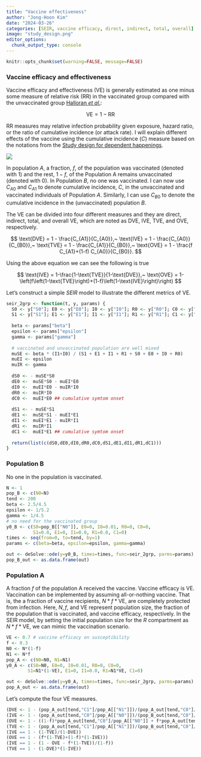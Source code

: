 ```yaml
---
title: "Vaccine effectiveness"
author: "Jong-Hoon Kim"
date: "2024-03-26"
categories: [SEIR, vaccine efficacy, direct, indirect, total, overall]
image: "study_design.png"
editor_options: 
  chunk_output_type: console
---
```


```r
knitr::opts_chunk$set(warning=FALSE, message=FALSE) 
```

### Vaccine efficacy and effectiveness

Vaccine efficacy and effectiveness (VE) is generally estimated as one minus some measure of relative risk (RR) in the vaccinated group compared with the unvaccinated group [Halloran *et al*.](https://pubmed.ncbi.nlm.nih.gov/10520474/):

$$
\text{VE} = 1 - \text{RR}
$$

RR measures may relative infection probability given exposure, hazard ratio, or the ratio of cumulative incidence (or attack rate). I will explain different effects of the vaccine using the cumulative incidence ($C$) measure based on the notations from the [Study design for dependent happenings](https://pubmed.ncbi.nlm.nih.gov/1742381/).

![](study_design.png)

In population $A$, a fraction, $f$, of the population was vaccinated (denoted with $1$) and the rest, $1-f$, of the Population A remains unvaccinated (denoted with $0$). In Population $B$, no one was vaccinated. I can now use $C_{A0}$ and $C_{A1}$ to denote cumulative incidence, $C$, in the unvaccinated and vaccinated individuals of Population $A$. Similarly, I can use $C_{B0}$ to denote the cumulative incidence in the (unvaccinated) population $B$.

The VE can be divided into four different measures and they are direct, indirect, total, and overall VE, which are noted as DVE, IVE, TVE, and OVE, respectively.

$$
\text{DVE} = 1 - \frac{C_{A1}}{C_{A0}},~
\text{IVE} = 1 - \frac{C_{A0}}{C_{B0}},~
\text{TVE} = 1 - \frac{C_{A1}}{C_{B0}},~
\text{OVE} = 1 - \frac{f C_{A1}+(1-f) C_{A0}}{C_{B0}}.
$$

Using the above equation we can see the following is true

$$
\text{IVE} = 1-\frac{1-\text{TVE}}{1-\text{DVE}},~ \text{OVE} = 1-\left(f\left(1-\text{TVE}\right)+(1-f)\left(1-\text{IVE}\right)\right)
$$

Let's construct a simple $SEIR$ model to illustrate the different metrics of VE.

```r
seir_2grp <- function(t, y, params) {
  S0 <- y["S0"]; E0 <- y["E0"]; I0 <- y["I0"]; R0 <- y["R0"]; C0 <- y["C0"]
  S1 <- y["S1"]; E1 <- y["E1"]; I1 <- y["I1"]; R1 <- y["R1"]; C1 <- y["C1"]
 
  beta <- params["beta"]
  epsilon <- params["epsilon"]
  gamma <- params["gamma"]
  
  # vaccinated and unvaccinated population are well mixed
  muSE <- beta * (I1+I0) / (S1 + E1 + I1 + R1 + S0 + E0 + I0 + R0)
  muEI <- epsilon
  muIR <- gamma
  
  dS0 <- - muSE*S0
  dE0 <-  muSE*S0 - muEI*E0
  dI0 <-  muEI*E0 - muIR*I0
  dR0 <-  muIR*I0
  dC0 <-  muEI*E0 ## cumulative symtom onset
  
  dS1 <- - muSE*S1
  dE1 <-  muSE*S1 - muEI*E1
  dI1 <-  muEI*E1 - muIR*I1
  dR1 <-  muIR*I1
  dC1 <-  muEI*E1 ## cumulative symtom onset
  
  return(list(c(dS0,dE0,dI0,dR0,dC0,dS1,dE1,dI1,dR1,dC1)))
}
```

### Population B

No one in the population is vaccinated.

```r
N <- 1
pop_B <- c(N0=N)
tend <- 200
beta <- 2.5/4.5
epsilon <- 1/5.2
gamma <- 1/4.5
# no need for the vaccinated group
y0_B <- c(S0=pop_B[["N0"]], E0=0, I0=0.01, R0=0, C0=0, 
          S1=0.0, E1=0, I1=0.0, R1=0.0, C1=0)
times <- seq(from=0, to=tend, by=1)
params <- c(beta=beta, epsilon=epsilon, gamma=gamma)

out <- deSolve::ode(y=y0_B, times=times, func=seir_2grp, parms=params)
pop_B_out <- as.data.frame(out) 
```

### Population A

A fraction $f$ of the population A received the vaccine. Vaccine efficacy is VE. Vaccination can be implemented by assuming all-or-nothing vaccine. That is, the a fraction of vaccine recipients, $N*f*\text{VE}$, are completely protected from infection. Here, $N, f$, and VE represent population size, the fraction of the population that is vaccinated, and vaccine efficacy, respectively. In the SEIR model, by setting the initial population size for the $R$ compartment as $N*f*\text{VE}$, we can mimic the vaccination scenario.

```r
VE <- 0.7 # vaccine efficacy on susceptibility
f <- 0.3
N0 <- N*(1-f)
N1 <- N*f
pop_A <- c(N0=N0, N1=N1)
y0_A <- c(S0=N0, E0=0, I0=0.01, R0=0, C0=0, 
        S1=N1*(1-VE), E1=0, I1=0.0, R1=N1*VE, C1=0)

out <- deSolve::ode(y=y0_A, times=times, func=seir_2grp, parms=params)
pop_A_out <- as.data.frame(out)
```

Let's compute the four VE measures.

```r
(DVE <- 1 - (pop_A_out[tend,"C1"]/pop_A[["N1"]])/(pop_A_out[tend,"C0"]/pop_A[["N0"]]))
(IVE <- 1 - (pop_A_out[tend,"C0"]/pop_A[["N0"]])/(pop_B_out[tend,"C0"]/pop_B[["N0"]]))
(OVE <- 1 - ((1-f)*pop_A_out[tend,"C0"]/pop_A[["N0"]] + f*pop_A_out[tend,"C1"]/pop_A[["N1"]])/ (pop_B_out[tend,"C0"]/pop_B[["N0"]]))
(TVE <- 1 - (pop_A_out[tend,"C1"]/pop_A[["N1"]])/(pop_B_out[tend,"C0"]/pop_B[["N0"]]))
(IVE == 1 - (1-TVE)/(1-DVE))
(OVE == 1 - (f*(1-TVE)+(1-f)*(1-IVE)))
(IVE == 1 - (1 - OVE - f*(1-TVE))/(1-f))
(TVE == 1 - (1-DVE)*(1-IVE))
```
